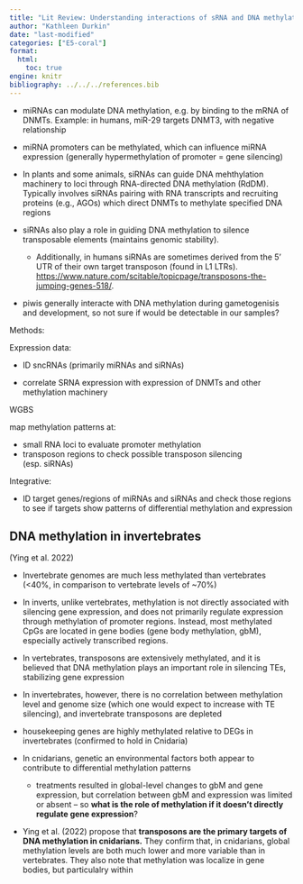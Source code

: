 ```yaml
---
title: "Lit Review: Understanding interactions of sRNA and DNA methylation"
author: "Kathleen Durkin"
date: "last-modified"
categories: ["E5-coral"]
format:
  html:
    toc: true
engine: knitr
bibliography: ../../../references.bib
---
```


-   miRNAs can modulate DNA methylation, e.g. by binding to the mRNA of DNMTs. Example: in humans, miR-29 targets DNMT3, with negative relationship

-   miRNA promoters can be methylated, which can influence miRNA expression (generally hypermethylation of promoter = gene silencing)

-   In plants and some animals, siRNAs can guide DNA mehthylation machinery to loci through RNA-directed DNA methylation (RdDM). Typically involves siRNAs pairing with RNA transcripts and recruiting proteins (e.g., AGOs) which direct DNMTs to methylate specified DNA regions

-   siRNAs also play a role in guiding DNA methylation to silence transposable elements (maintains genomic stability).

    -   Additionally, in humans siRNAs are sometimes derived from the 5' UTR of their own target transposon (found in L1 LTRs). <https://www.nature.com/scitable/topicpage/transposons-the-jumping-genes-518/>.

-   piwis generally interacte with DNA methylation during gametogenisis and development, so not sure if would be detectable in our samples?

Methods:

Expression data:

-   ID sncRNAs (primarily miRNAs and siRNAs)

-   correlate SRNA expression with expression of DNMTs and other methylation machinery

WGBS

map methylation patterns at:

-   small RNA loci to evaluate promoter methylation
-   transposon regions to check possible transposon silencing (esp. siRNAs)

Integrative:

-   ID target genes/regions of miRNAs and siRNAs and check those regions to see if targets show patterns of differential methylation and expression

## DNA methylation in invertebrates

(Ying et al. 2022)

-   Invertebrate genomes are much less methylated than vertebrates (\<40%, in comparison to vertebrate levels of \~70%)

-   In inverts, unlike vertebrates, methylation is not directly associated with silencing gene expression, and does not primarily regulate expression through methylation of promoter regions. Instead, most methylated CpGs are located in gene bodies (gene body methylation, gbM), especially actively transcribed regions.

-   In vertebrates, transposons are extensively methylated, and it is believed that DNA methylation plays an important role in silencing TEs, stabilizing gene expression

-   In invertebrates, however, there is no correlation between methylation level and genome size (which one would expect to increase with TE silencing), and invertebrate transposons are depleted

-   housekeeping genes are highly methylated relative to DEGs in invertebrates (confirmed to hold in Cnidaria)

-   In cnidarians, genetic an environmental factors both appear to contribute to differential methylation patterns

    -   treatments resulted in global-level changes to gbM and gene expression, but correlation between gbM and expression was limited or absent -- so **what is the role of methylation if it doesn't directly regulate gene expression**?

-   Ying et al. (2022) propose that **transposons are the primary targets of DNA methylation in cnidarians.** They confirm that, in cnidarians, global methylation levels are both much lower and more variable than in vertebrates. They also note that methylation was localize in gene bodies, but particulalry within
